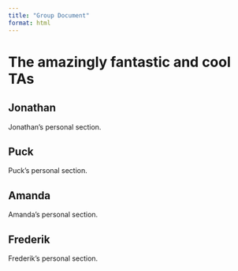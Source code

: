```yaml
---
title: "Group Document"
format: html
---
```


# The amazingly fantastic and cool TAs

## Jonathan

Jonathan's personal section.

## Puck

Puck's personal section.

## Amanda

Amanda's personal section.

## Frederik

Frederik's personal section.
